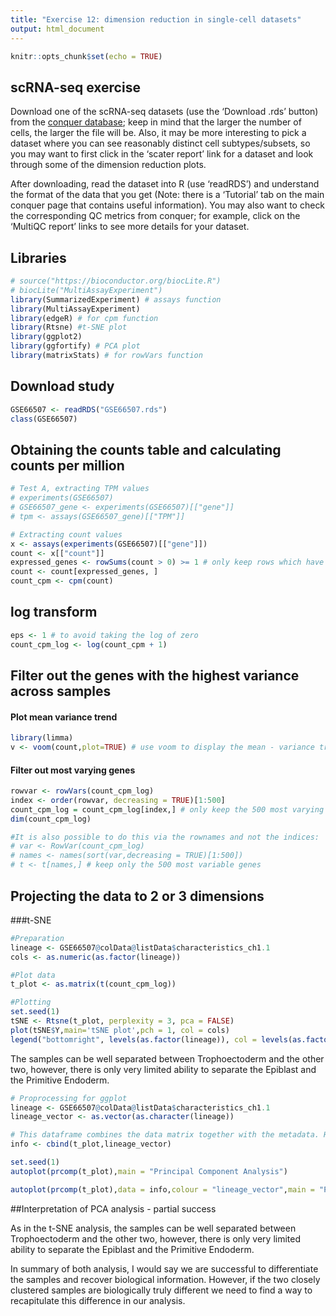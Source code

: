 ```yaml
---
title: "Exercise 12: dimension reduction in single-cell datasets"
output: html_document
---
```


```r
knitr::opts_chunk$set(echo = TRUE)
```

## scRNA-seq exercise

Download one of the scRNA-seq datasets (use the 'Download .rds' button) from the [conquer database](http://imlspenticton.uzh.ch:3838/conquer/); keep in mind that the larger the number of cells, the larger the file will be.  Also, it may be more interesting to pick a dataset where you can see reasonably distinct cell subtypes/subsets, so you may want to first click in the 'scater report' link for a dataset and look through some of the dimension reduction plots.

After downloading, read the dataset into R (use 'readRDS') and understand the format of the data that you get (Note: there is a 'Tutorial' tab on the main conquer page that contains useful information).  You may also want to check the corresponding QC metrics from conquer; for example, click on the 'MultiQC report' links to see more details for your dataset.

## Libraries
```r
# source("https://bioconductor.org/biocLite.R")
# biocLite("MultiAssayExperiment")
library(SummarizedExperiment) # assays function
library(MultiAssayExperiment)
library(edgeR) # for cpm function
library(Rtsne) #t-SNE plot
library(ggplot2)
library(ggfortify) # PCA plot
library(matrixStats) # for rowVars function
```


## Download study
```r
GSE66507 <- readRDS("GSE66507.rds")
class(GSE66507)
```


## Obtaining the counts table and calculating counts per million
```r
# Test A, extracting TPM values
# experiments(GSE66507)
# GSE66507_gene <- experiments(GSE66507)[["gene"]]
# tpm <- assays(GSE66507_gene)[["TPM"]]

# Extracting count values 
x <- assays(experiments(GSE66507)[["gene"]])
count <- x[["count"]]
expressed_genes <- rowSums(count > 0) >= 1 # only keep rows which have at least one non zero entry
count <- count[expressed_genes, ]
count_cpm <- cpm(count)
```

## log transform
```r
eps <- 1 # to avoid taking the log of zero
count_cpm_log <- log(count_cpm + 1)
```

## Filter out the genes with the highest variance across samples

#### Plot mean variance trend
```r
library(limma)
v <- voom(count,plot=TRUE) # use voom to display the mean - variance trend
```


#### Filter out most varying genes
```r
rowvar <- rowVars(count_cpm_log) 
index <- order(rowvar, decreasing = TRUE)[1:500]
count_cpm_log = count_cpm_log[index,] # only keep the 500 most varying genes in the matrix
dim(count_cpm_log)

#It is also possible to do this via the rownames and not the indices:
# var <- RowVar(count_cpm_log)
# names <- names(sort(var,decreasing = TRUE)[1:500])
# t <- t[names,] # keep only the 500 most variable genes
```

## Projecting the data to 2 or 3 dimensions

###t-SNE
```r
#Preparation
lineage <- GSE66507@colData@listData$characteristics_ch1.1
cols <- as.numeric(as.factor(lineage))

#Plot data
t_plot <- as.matrix(t(count_cpm_log))

#Plotting
set.seed(1)
tSNE <- Rtsne(t_plot, perplexity = 3, pca = FALSE)
plot(tSNE$Y,main='tSNE plot',pch = 1, col = cols)
legend("bottomright", levels(as.factor(lineage)), col = levels(as.factor(cols)), pch = 1)
```
The samples can be well separated between Trophoectoderm and the other two, however, there is only very limited ability to separate the Epiblast and the Primitive Endoderm.

```r
# Proprocessing for ggplot
lineage <- GSE66507@colData@listData$characteristics_ch1.1
lineage_vector <- as.vector(as.character(lineage))

# This dataframe combines the data matrix together with the metadata. However, it is not fed to the plotting function directly but read as "data" and can then be called for the plotting to add coloring and other information
info <- cbind(t_plot,lineage_vector)

set.seed(1)
autoplot(prcomp(t_plot),main = "Principal Component Analysis")

autoplot(prcomp(t_plot),data = info,colour = "lineage_vector",main = "Principal Component Analysis colored by lineage")
```


##Interpretation of PCA analysis - partial success

As in the t-SNE analysis, the samples can be well separated between Trophoectoderm and the other two, however, there is only very limited ability to separate the Epiblast and the Primitive Endoderm.

In summary of both analysis, I would say we are successful to differentiate the samples and recover biological information. However, if the two closely clustered samples are biologically truly different we need to find a way to recapitulate this difference in our analysis.
